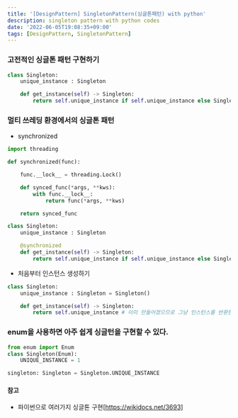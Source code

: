 ```yaml
---
title: '[DesignPattern] SingletonPattern(싱글톤패턴) with python'
description: singleton pattern with python codes
date: '2022-06-05T19:08:35+09:00'
tags: [DesignPattern, SingletonPattern]
---
```


### 고전적인 싱글톤 패턴 구현하기
```python
class Singleton:
    unique_instance : Singleton

    def get_instance(self) -> Singleton:
        return self.unique_instance if self.unique_instance else Singleton()
```

### 멀티 쓰레딩 환경에서의 싱글톤 패턴

- synchronized
```python
import threading

def synchronized(func):

    func.__lock__ = threading.Lock()

    def synced_func(*args, **kws):
        with func.__lock__:
            return func(*args, **kws)

    return synced_func

class Singleton:
    unique_instance : Singleton

    @synchronized
    def get_instance(self) -> Singleton:
        return self.unique_instance if self.unique_instance else Singleton()
```

- 처음부터 인스턴스 생성하기
```python
class Singleton:
    unique_instance : Singleton = Singleton()

    def get_instance(self) -> Singleton:
        return self.unique_instance # 이미 만들어졌으므로 그냥 인스턴스를 반환한다.
```

### enum을 사용하면 아주 쉽게 싱글턴을 구현할 수 있다.
```python
from enum import Enum
class Singleton(Enum):
    UNIQUE_INSTANCE = 1

singleton: Singleton = Singleton.UNIQUE_INSTANCE
```

#### 참고
- 파이썬으로 여러가지 싱글톤 구현[https://wikidocs.net/3693]